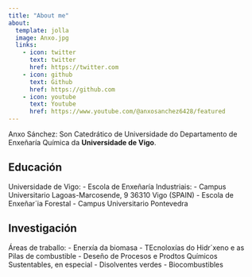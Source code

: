 ```yaml
---
title: "About me"
about:
  template: jolla
  image: Anxo.jpg
  links:
    - icon: twitter
      text: twitter
      href: https://twitter.com
    - icon: github
      text: Github
      href: https://github.com
    - icon: youtube
      text: Youtube
      href: https://www.youtube.com/@anxosanchez6428/featured
---
```




Anxo Sánchez: Son Catedrático de Universidade do Departamento de Enxeñaría Química da **Universidade de Vigo**. 

## Educación

Universidade de Vigo:
- Escola de Enxeñaría Industriais:
    - Campus Universitario Lagoas-Marcosende, 9 36310 Vigo (SPAIN)
- Escola de Enxeñar´ia Forestal
    - Campus Universitario Pontevedra

## Investigación

Áreas de traballo:
- Enerxía da biomasa
- TEcnoloxías do Hidr´xeno e as Pilas de combustible
- Deseño de Procesos e Prodtos Químicos Sustentables, en especial 
    - Disolventes verdes
    - Biocombustibles